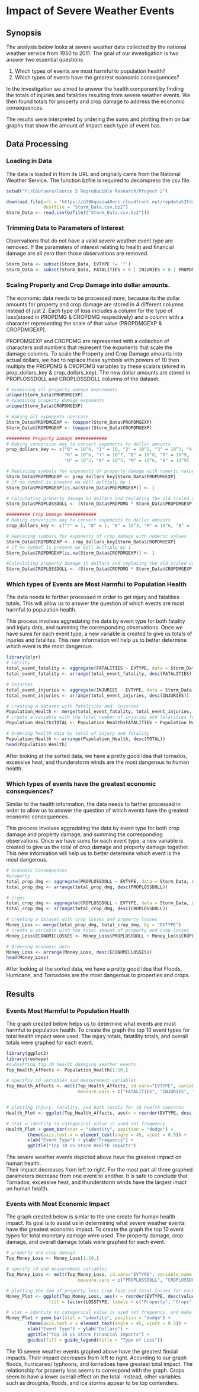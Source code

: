 # Impact of Severe Weather Events


## Synopsis

The analysis below looks at severe weather data collected by the national 
weather service from 1950 to 2011.  The goal of our investigation is two answer two
essential questions

1) Which types of events are most harmful to population health?
2) Which types of events have the greatest economic consequences?

In the investigation we aimed to answer the health component by finding the totals of 
injuries and fatalities resulting from severe weather events.  We then found totals
for property and crop damage to address the economic consequences.

The results were interpreted by ordering the sums and plotting them on bar graphs
that show the amount of impact each type of event has.

## Data Processing

### Loading in Data
The data is loaded in from its URL and orignally came from the National Weather
Service.  The function bzfile is required to decompress the csv file.

``` {r downloaddata, echo = TRUE, cache = TRUE}
setwd("F:/Coursera/Course 5 Reproducible Research/Project 2")

download.file(url = "https://d396qusza40orc.cloudfront.net/repdata%2Fdata%2FStormData.csv.bz2",  
              destfile = "Storm_Data.csv.bz2")
Storm_Data <- read.csv(bzfile(("Storm_Data.csv.bz2")))
```

### Trimming Data to Parameters of Interest

Observations that do not have a valid severe weather event type are removed.
If the parameters of interest relating to health and financial damage are all
zero then those observations are removed.

``` {r trim_data, echo = TRUE, cache = TRUE}
Storm_Data <- subset(Storm_Data, EVTYPE != '?')
Storm_Data <- subset(Storm_Data, FATALITIES > 0 | INJURIES > 0 | PROPDMG > 0 | CROPDMG > 0)
```

### Scaling Property and Crop Damage into dollar amounts.  

The economic data needs to be processed more, because its the dollar amounts for 
property and crop damage are stored in 4 different columns instead of just 2.  Each
type of loss includes a column for the type of loss(stored in PROPDMG & CROPDMG respectively)
and a column with a character representing the scale of that value (PROPDMGEXP & CROPDMGEXP).

PROPDMGEXP and CROPDMG are represented with a collection of characters and numbers that 
represent the exponents that scale the damage columns.  To scale the Property and Crop Damage 
amounts into actual dollars, we had to replace these symbols with powers of 10 then multiply
the PROPDMG & CROPDMG variables by these scalars (stored in prop_dollars_key & crop_dollars_key).
The new dollar amounts are stored in PROPLOSSDOLL and CROPLOSSDOLL columns of the dataset.

``` {r dollardamage, echo = TRUE}
# examining all property damage exponenets
unique(Storm_Data$PROPDMGEXP)
# examining property damage exponents
unique(Storm_Data$CROPDMGEXP)

# making all exponents upercase
Storm_Data$PROPDMGEXP <- toupper(Storm_Data$PROPDMGEXP)
Storm_Data$CROPDMGEXP <- toupper(Storm_Data$CROPDMGEXP)

######### Property Damage ############
# Making conversion key to convert exponents to dollar amounts
prop_dollars_key <- c("0" = 10^0, "1" = 10, "2" = 10^2, "3" = 10^3, "4" = 10^4, "5" = 10^5,
                      "6" = 10^6, "7" = 10^7, "8" = 10^8, "9" = 10^9, 
                      "H" = 10^2, "K" = 10^3, "M" = 10^6, "B" = 10^9)

# Replacing symbols for exponents of property damage with numeric values
Storm_Data$PROPDMGEXP <- prop_dollars_key[Storm_Data$PROPDMGEXP]
# if no symbol is present we will multiply by 1
Storm_Data$PROPDMGEXP[is.na(Storm_Data$PROPDMGEXP)] <- 1

# Calculating property damage in dollars and replacing the old scaled value
Storm_Data$PROPLOSSDOLL <- (Storm_Data$PROPDMG * Storm_Data$PROPDMGEXP)

######### Crop Damage ############
# Making conversion key to convert exponents to dollar amounts
crop_dollars_key <- c("?" = 1, "0" = 1, "K" = 10^3, "M" = 10^6, "B" = 10^9)

# Replacing symbols for exponents of crop damage with numeric values
Storm_Data$CROPDMGEXP <- crop_dollars_key[Storm_Data$CROPDMGEXP]
# if no symbol is present we will multiply by 1
Storm_Data$CROPDMGEXP[is.na(Storm_Data$CROPDMGEXP)] <- 1

#Calculating property damage in dollars and replacing the old scaled value
Storm_Data$CROPLOSSDOLL <- (Storm_Data$CROPDMG * Storm_Data$CROPDMGEXP)
```

### Which types of Events are Most Harmful to Population Health
The data needs to farther processed in order to get injury and fatalities totals.  This 
will allow us to answer the question of which events are most harmful to population health.

This process involves aggredating the data by event type for both fatality and injury data, 
and summing the corresponding observations.  Once we have sums for each event type, a new 
variable is created to give us totals of injuries and fatalites.  This new information will
help us to better determine which event is the most dangerous.

``` {r sumfatalinjury, echo = TRUE}
library(plyr)
# Fatlity
total_event_fatality <- aggregate(FATALITIES ~ EVTYPE, data = Storm_Data, sum)
total_event_fatality <- arrange(total_event_fatality, desc(FATALITIES))

# Injuries
total_event_injuries <- aggregate(INJURIES ~ EVTYPE, data = Storm_Data, sum)
total_event_injuries <- arrange(total_event_injuries, desc(INJURIES))

# creating a dataset with fatalities and  injuries
Population_Health <- merge(total_event_fatality, total_event_injuries, by = "EVTYPE")
# create a variable with the total number of injuries and fatalities for each event
Population_Health$TOTAL <- Population_Health$FATALITIES + Population_Health$INJURIES

# Ordering health data by total of injury and fatality
Population_Health <- arrange(Population_Health, desc(TOTAL))
head(Population_Health)
```
After looking at the sorted data, we have a pretty good Idea that tornados, excessive heat, 
and thunderstorm winds are the most dangerous to human health.

### Which types of events have the greatest economic consequences?

Similar to the health information, the data needs to farther processed in order to 
allow us to answer the question of which events have the greatest economic consequences.

This process involves aggredating the data by event type for both crop damage and property
damage, and summing the corresponding observations.  Once we have sums for each event type, 
a new variable is created to give us the total of crop damage and property damage together.  
This new information will help us to better determine which event is the most dangerous.

``` {r ecoconsequences, echo = TRUE}
# Economic Consequences
#property
total_prop_dmg <- aggregate(PROPLOSSDOLL ~ EVTYPE, data = Storm_Data, sum)
total_prop_dmg <- arrange(total_prop_dmg, desc(PROPLOSSDOLL))

# crops
total_crop_dmg <- aggregate(CROPLOSSDOLL ~ EVTYPE, data = Storm_Data, sum)
total_crop_dmg <- arrange(total_crop_dmg, desc(CROPLOSSDOLL))

# creating a dataset with crop losses and property losses
Money_Loss <- merge(total_prop_dmg, total_crop_dmg, by = "EVTYPE")
# create a variable with the total amount of property and crop losses
Money_Loss$ECONOMICLOSSES <- Money_Loss$PROPLOSSDOLL + Money_Loss$CROPLOSSDOLL

# Ordering economic data
Money_Loss <- arrange(Money_Loss, desc(ECONOMICLOSSES))
head(Money_Loss)
```
After looking at the sorted data, we have a pretty good Idea that Floods, Hurricane,
and Tornadoes are the most dangerous to properties and crops.

## Results
### Events Most Harmful to Population Health
The graph created below helps us to determine what events are most harmful to population health.
To create the graph the top 10 event types for total health impact were used.  The injury totals, 
fatatility totals, and overall totals were graphed for each event.

``` {r HealthResults, echo = TRUE}

library(ggplot2)
library(reshape)
#subsetting top 10 health damaging weather events
Top_Health_Affects <- Population_Health[1:10,]

# specifiy id variables and measurement variables
Top_Health_Affects <- melt(Top_Health_Affects, id.vars="EVTYPE", variable_name = "IMPACT", 
                           measure.vars = c("FATALITIES", "INJURIES", "TOTAL"))


# plotting Injury, Fatality, and both totals for 10 health concerns
Health_Plot <- ggplot(Top_Health_Affects, aes(x = reorder(EVTYPE, desc(value)), y = value, fill = IMPACT))

# stat = identity so categorical value is used not frequency                
Health_Plot + geom_bar(stat = "identity", position = "dodge") +
        theme(axis.text.x = element_text(angle = 45, vjust = 0.5)) + 
        xlab("Event Type") + ylab("Frequency") +
        ggtitle("Top 10 US Storm Health Impacts")
```

The severe weather events depicted above have the greatest impact on human health.  
Their impact decreases from left to right.  For the most part all three graphed parameters
decrease from one event to another.  It is safe to conclude that Tornados, excessive heat, and
thunderstorm winds have the largest imact on human health.

### Events with Most Economic Impact

The graph created below is simlar to the one create for human health impact.  Its goal is to 
assist us in determining what severe weather events have the greatest economic impact.
To create the graph the top 10 event types for total monetary damage were used.  The property damage, 
crop damage, and overall damage totals were graphed for each event.

``` {r EconomicResults, echo = TRUE}
# property and crop damage
Top_Money_Loss <- Money_Loss[1:10,]

# specify id and measurement variables
Top_Money_Loss <- melt(Top_Money_Loss, id.vars="EVTYPE", variable_name = "LOSSTYPE", 
                           measure.vars = c("PROPLOSSDOLL", "CROPLOSSDOLL", "ECONOMICLOSSES"))

# plotting the sum of property loss crop loss and total losses for each of top 10 event types
Money_Plot <- ggplot(Top_Money_Loss, aes(x = reorder(EVTYPE, desc(value)), y = value, 
                fill = factor(LOSSTYPE, labels = c("Property", "Crops", "Total"))))

# stat = identity so categorical value is used not frequency, and make actual plot                
Money_Plot + geom_bar(stat = "identity", position = "dodge") +
        theme(axis.text.x = element_text(angle = 45, vjust = 0.5)) + 
        xlab("Event Type") + ylab("Dollars") +
        ggtitle("Top 10 US Storm Financial Impacts") +
        guides(fill = guide_legend(title = "Type of Loss"))

```

The 10 severe weather events graphed above have the greatest fincial impacts.  Their impact decreases from left to right.  According to our graph floods, hurricanes/
typhoons, and tornadoes have greatest total impact.  The relationship for
property loss seems to correspond with the graph.  Crops seem to have a lower
overall effect on the total.  Instead, other variables such as droughts, floods,
and ice storms appear to be top contenders.
